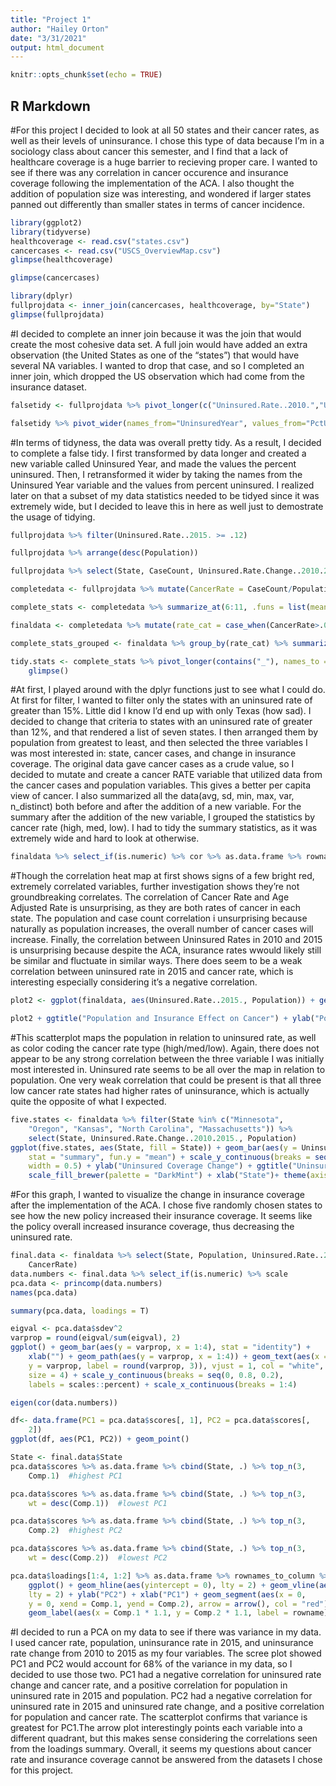 ```yaml
---
title: "Project 1"
author: "Hailey Orton"
date: "3/31/2021"
output: html_document
---
```


```r
knitr::opts_chunk$set(echo = TRUE)
```

## R Markdown
#For this project I decided to look at all 50 states and their cancer rates, as well as their levels of uninsurance. I chose this type of data because I'm in a sociology class about cancer this semester, and I find that a lack of healthcare coverage is a huge barrier to recieving proper care. I wanted to see if there was any correlation in cancer occurence and insurance coverage following the implementation of the ACA. I also thought the addition of population size was interesting, and wondered if larger states panned out differently than smaller states in terms of cancer incidence.

```R
library(ggplot2)
library(tidyverse)
healthcoverage <- read.csv("states.csv")
cancercases <- read.csv("USCS_OverviewMap.csv")
glimpse(healthcoverage)
```

```R
glimpse(cancercases)
```

```R
library(dplyr)
fullprojdata <- inner_join(cancercases, healthcoverage, by="State")
glimpse(fullprojdata)
```
#I decided to complete an inner join because it was the join that would create the most cohesive data set. A full join would have added an extra observation (the United States as one of the "states") that would have several NA variables. I wanted to drop that case, and so I completed an inner join, which dropped the US observation which had come from the insurance dataset. 

```R
falsetidy <- fullprojdata %>% pivot_longer(c("Uninsured.Rate..2010.","Uninsured.Rate..2015."), names_to="UninsuredYear", values_to="PctUninsured")
```

```R
falsetidy %>% pivot_wider(names_from="UninsuredYear", values_from="PctUninsured")
```
#In terms of tidyness, the data was overall pretty tidy. As a result, I decided to complete a false tidy. I first transformed by data longer and created a new variable called Uninsured Year, and made the values the percent uninsured. Then, I retransformed it wider by taking the names from the Uninsured Year variable and the values from percent uninsured. I realized later on that a subset of my data statistics needed to be tidyed since it was extremely wide, but I decided to leave this in here as well just to demostrate the usage of tidying.

```R
fullprojdata %>% filter(Uninsured.Rate..2015. >= .12)
```

```R
fullprojdata %>% arrange(desc(Population))
```

```R
fullprojdata %>% select(State, CaseCount, Uninsured.Rate.Change..2010.2015.)
```

```R
completedata <- fullprojdata %>% mutate(CancerRate = CaseCount/Population)
```

```R
complete_stats <- completedata %>% summarize_at(6:11, .funs = list(mean = mean, sd = sd, var = var, min = min, max = max, n_distinct = n_distinct))

finaldata <- completedata %>% mutate(rate_cat = case_when(CancerRate>.0055 ~ "high", CancerRate<=.0055 & .0042<=CancerRate ~ "med", CancerRate<.0042 ~ "low"))

complete_stats_grouped <- finaldata %>% group_by(rate_cat) %>% summarize_at(6:12, .funs = list(mean = mean, sd = sd, var = var, min = min, max = max, n_distinct = n_distinct))

tidy.stats <- complete_stats %>% pivot_longer(contains("_"), names_to = "name", values_to = "value") %>% separate(name, c("name", "function"), sep = "_") %>% pivot_wider(names_from = "function", values_from = "value") %>% 
    glimpse()

```

#At first, I played around with the dplyr functions just to see what I could do. At first for filter, I wanted to filter only the states with an uninsured rate of greater than 15%. Little did I know I'd end up with only Texas (how sad). I decided to change that criteria to states with an uninsured rate of greater than 12%, and that rendered a list of seven states. I then arranged them by population from greatest to least, and then selected the three variables I was most interested in: state, cancer cases, and change in insurance coverage. The original data gave cancer cases as a crude value, so I decided to mutate and create a cancer RATE variable that utilized data from the cancer cases and population variables. This gives a better per capita view of cancer. I also summarized all the data(avg, sd, min, max, var, n_distinct) both before and after the addition of a new variable. For the summary after the addition of the new variable, I grouped the statistics by cancer rate (high, med, low). I had to tidy the summary statistics, as it was extremely wide and hard to look at otherwise.

```R
finaldata %>% select_if(is.numeric) %>% cor %>% as.data.frame %>% rownames_to_column %>% pivot_longer(-1) %>% ggplot(aes(rowname,name,fill=value))+ geom_tile() + geom_text(aes(label=round(value,2)))+xlab("")+ylab("")+coord_fixed()+scale_fill_gradient2(low="blue",mid="white",high="red")+theme(axis.text.x = element_text(angle = 45, hjust = 1))
```
#Though the correlation heat map at first shows signs of a few bright red, extremely correlated variables, further investigation shows they're not groundbreaking correlates. The correlation of Cancer Rate and Age Adjusted Rate is unsurprising, as they are both rates of cancer in each state. The population and case count correlation i unsurprising because naturally as population increases, the overall number of cancer cases will increase. Finally, the correlation between Uninsured Rates in 2010 and 2015 is unsurprising because despite the ACA, insurance rates wwould likely still be similar and fluctuate in similar ways. There does seem to be a weak correlation between uninsured rate in 2015 and cancer rate, which is interesting especially considering it's a negative correlation.


```R
plot2 <- ggplot(finaldata, aes(Uninsured.Rate..2015., Population)) + geom_point(aes(color=rate_cat)) +   geom_smooth(method="lm") 

plot2 + ggtitle("Population and Insurance Effect on Cancer") + ylab("Population") + xlab("Uninsured Rate")
```
#This scatterplot maps the population in relation to uninsured rate, as well as color coding the cancer rate type (high/med/low). Again, there does not appear to be any strong correlation between the three variable I was initially most interested in. Uninsured rate seems to be all over the map in relation to population. One very weak correlation that could be present is that all three low cancer rate states had higher rates of uninsurance, which is actually quite the opposite of what I expected.

```R
five.states <- finaldata %>% filter(State %in% c("Minnesota", 
    "Oregon", "Kansas", "North Carolina", "Massachusetts")) %>% 
    select(State, Uninsured.Rate.Change..2010.2015., Population)
ggplot(five.states, aes(State, fill = State)) + geom_bar(aes(y = Uninsured.Rate.Change..2010.2015.), 
    stat = "summary", fun.y = "mean") + scale_y_continuous(breaks = seq(0, -.11, -.01)) + geom_errorbar(aes(y = Uninsured.Rate.Change..2010.2015.), stat = "summary", 
    width = 0.5) + ylab("Uninsured Coverage Change") + ggtitle("Uninsured Change for 5 States") + 
    scale_fill_brewer(palette = "DarkMint") + xlab("State")+ theme(axis.text.x = element_text(angle = 45, hjust = 1))
```

#For this graph, I wanted to visualize the change in insurance coverage after the implementation of the ACA. I chose five randomly chosen states to see how the new policy increased their insurance coverage. It seems like the policy overall increased insurance coverage, thus decreasing the uninsured rate.

```R
final.data <- finaldata %>% select(State, Population, Uninsured.Rate..2015., Uninsured.Rate.Change..2010.2015., 
    CancerRate)
data.numbers <- final.data %>% select_if(is.numeric) %>% scale
pca.data <- princomp(data.numbers)
names(pca.data)
```

```R
summary(pca.data, loadings = T)
```

```R
eigval <- pca.data$sdev^2
varprop = round(eigval/sum(eigval), 2)
ggplot() + geom_bar(aes(y = varprop, x = 1:4), stat = "identity") + 
    xlab("") + geom_path(aes(y = varprop, x = 1:4)) + geom_text(aes(x = 1:4, 
    y = varprop, label = round(varprop, 3)), vjust = 1, col = "white", 
    size = 4) + scale_y_continuous(breaks = seq(0, 0.8, 0.2), 
    labels = scales::percent) + scale_x_continuous(breaks = 1:4)
```

```R
eigen(cor(data.numbers))
```

```R
df<- data.frame(PC1 = pca.data$scores[, 1], PC2 = pca.data$scores[, 
    2])
ggplot(df, aes(PC1, PC2)) + geom_point()
```

```R
State <- final.data$State
pca.data$scores %>% as.data.frame %>% cbind(State, .) %>% top_n(3, 
    Comp.1)  #highest PC1
```

```R
pca.data$scores %>% as.data.frame %>% cbind(State, .) %>% top_n(3, 
    wt = desc(Comp.1))  #lowest PC1
```

```R
pca.data$scores %>% as.data.frame %>% cbind(State, .) %>% top_n(3, 
    Comp.2)  #highest PC2
```

```R
pca.data$scores %>% as.data.frame %>% cbind(State, .) %>% top_n(3, 
    wt = desc(Comp.2))  #lowest PC2
```

```R
pca.data$loadings[1:4, 1:2] %>% as.data.frame %>% rownames_to_column %>% 
    ggplot() + geom_hline(aes(yintercept = 0), lty = 2) + geom_vline(aes(xintercept = 0), 
    lty = 2) + ylab("PC2") + xlab("PC1") + geom_segment(aes(x = 0, 
    y = 0, xend = Comp.1, yend = Comp.2), arrow = arrow(), col = "red") + 
    geom_label(aes(x = Comp.1 * 1.1, y = Comp.2 * 1.1, label = rowname))
```

#I decided to run a PCA on my data to see if there was variance in my data. I used cancer rate, population, uninsurance rate in 2015, and uninsurance rate change from 2010 to 2015 as my four variables. The scree plot showed PC1 and PC2 would account for 68% of the variance in my data, so I decided to use those two. PC1 had a negative correlation for uninsured rate change and cancer rate, and a positive correlation for population in uninsured rate in 2015 and population. PC2 had a negative correlation for uninsured rate in 2015 and uninsured rate change, and a positive correlation for population and cancer rate. The scatterplot confirms that variance is greatest for PC1.The arrow plot interestingly points each variable into a different quadrant, but this makes sense considering the correlations seen from the loadings summary. Overall, it seems my questions about cancer rate and insurance coverage cannot be answered from the datasets I chose for this project.